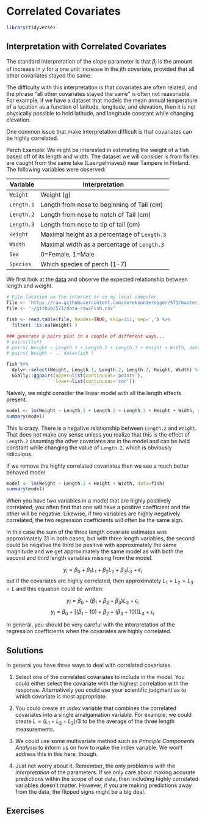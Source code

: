 # Correlated Covariates {#CorrelatedCovariates_Chapter}

```r
library(tidyverse)
```

## Interpretation with Correlated Covariates

The standard interpretation of the slope parameter is that $\beta_{j}$ is the amount of increase in $y$ for a one unit increase in the $j$th covariate, provided that all other covariates stayed the same.

The difficulty with this interpretation is that covariates are often related, and the phrase “all other covariates stayed the same” is often not reasonable. For example, if we have a dataset that models the mean annual temperature of a location as a function of latitude, longitude, and elevation, then it is not physically possible to hold latitude, and longitude constant while changing elevation. 

One common issue that make interpretation difficult is that covariates can be highly correlated. 

Perch Example: We might be interested in estimating the weight of a fish based off of its length and width. The dataset we will consider is from fishes are caught from the same lake (Laengelmavesi) near Tampere in Finland. The following variables were observed:

  Variable    |   Interpretation
--------------|----------------------
 `Weight`     |  Weight (g)
 `Length.1`   |  Length from nose to beginning of Tail (cm)
 `Length.2`   |  Length from nose to notch of Tail (cm)
 `Length.3`   |  Length from nose to tip of tail (cm)
 `Height`     |  Maximal height as a percentage of `Length.3`
 `Width`      |  Maximal width as a percentage of `Length.3`
 `Sex`        |  0=Female, 1=Male
 `Species`    |  Which species of perch (1-7)
 
 
 
We first look at the [data](https://raw.githubusercontent.com/dereksonderegger/571/master/data-raw/Fish.csv) and observe the expected relationship between length and weight.

```r
# File location on the internet or on my local computer.
file <- 'https://raw.githubusercontent.com/dereksonderegger/571/master/data-raw/Fish.csv'
file <- '~/github/571/data-raw/Fish.csv'    

fish <- read.table(file, header=TRUE, skip=111, sep=',') %>%
  filter( !is.na(Weight) ) 

### generate a pairs plot in a couple of different ways...
# pairs(fish)
# pairs( Weight ~ Length.1 + Length.2 + Length.3 + Height + Width, data=fish )
# pairs( Weight ~ ., data=fish )

fish %>%
  dplyr::select(Weight, Length.1, Length.2, Length.3, Height, Width) %>%
  GGally::ggpairs(upper=list(continuous='points'),
                  lower=list(continuous='cor'))
```

Naively, we might consider the linear model with all the length effects present.

```r
model <- lm(Weight ~ Length.1 + Length.2 + Length.3 + Height + Width, data=fish)
summary(model)
```

This is crazy. There is a negative relationship between `Length.2` and `Weight`. That does not make any sense unless you realize that this is the effect of `Length.2` assuming the other covariates are in the model and can be held constant while changing the value of `Length.2`, which is obviously ridiculous. 

If we remove the highly correlated covariates then we see a much better behaved model

```r
model <- lm(Weight ~ Length.2 + Height + Width, data=fish)
summary(model)
```

When you have two variables in a model that are highly positively correlated, you often find that one will have a positive coefficient and the other will be negative. Likewise, if two variables are highly negatively correlated, the two regression coefficients will often be the same sign. 

In this case the sum of the three length covariate estimates was approximately $31$ in both cases, but with three length variables, the second could be negative the third be positive with approximately the same magnitude and we get approximately the same model as with both the second and third length variables missing from the model.

$$ y_i = \beta_0 + \beta_1 L_1 + \beta_2 L_2 + \beta_3 L_3 + \epsilon_i$$
but if the covariates are highly correlated, then approximately $L_1 = L_2 = L_3 = L$ and this equation could be written:

$$ y_i = \beta_0 + (\beta_1 + \beta_2 + \beta_3) L_3 + \epsilon_i$$
$$ y_i = \beta_0 + \left[(\beta_1-10) + \beta_2 + (\beta_3+10)\right] L_3 + \epsilon_i$$


In general, you should be very careful with the interpretation of the regression coefficients when the covariates are highly correlated. 

## Solutions

In general you have three ways to deal with correlated covariates.

1. Select one of the correlated covariates to include in the model. You could either select the covariate with the highest correlation with the response. Alternatively you could use your scientific judgment as to which covariate is most appropriate.

2. You could create an _index_ variable that combines the correlated covariates into a single amalgamation variable. For example, we could create $L = (L_1 + L_2 + L_3)/3$ to be the average of the three length measurements.

3. We could use some multivariate method such as _Principle Components Analysis_ to inform us on how to make the index variable. We won't address this in this here, though.

4. Just not worry about it. Remember, the only problem is with the _interpretation_ of the parameters. If we only care about making accurate predictions within the scope of our data, then including highly correlated variables doesn't matter. However, if you are making predictions away from the data, the flipped signs might be a big deal. 

## Exercises


